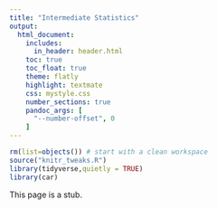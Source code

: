 ```yaml
---
title: "Intermediate Statistics"
output:
  html_document:
    includes:
      in_header: header.html    
    toc: true
    toc_float: true
    theme: flatly
    highlight: textmate
    css: mystyle.css
    number_sections: true
    pandoc_args: [
      "--number-offset", 0
    ]
---
```


```r
rm(list=objects()) # start with a clean workspace
source("knitr_tweaks.R")
library(tidyverse,quietly = TRUE)
library(car)
```

This page is a stub.